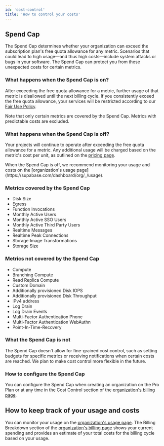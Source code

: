 ```yaml
---
id: 'cost-control'
title: 'How to control your costs'
---
```


## Spend Cap
The Spend Cap determines whether your organization can exceed the subscription plan's free quota allowance for any metric. Scenarios that could lead to high usage—and thus high costs—include system attacks or bugs in your software. The Spend Cap can protect you from these unexpected costs for certain metrics.

### What happens when the Spend Cap is on?
After exceeding the free quota allowance for a metric, further usage of that metric is disallowed until the next billing cycle. If you consistently exceed the free quota allowance, your services will be restricted according to our [Fair Use Policy](/docs/guides/platform/billing-faq#fair-use-policy).

<Admonition type="note">
  Note that only certain metrics are covered by the Spend Cap. Metrics with predictable costs are excluded.
</Admonition>

### What happens when the Spend Cap is off?
Your projects will continue to operate after exceeding the free quota allowance for a metric. Any additional usage will be charged based on the metric's cost per unit, as outlined on the [pricing page](https://supabase.com/pricing).

<Admonition type="note">
  When the Spend Cap is off, we recommend monitoring your usage and costs on the [organization's usage page](https://supabase.com/dashboard/org/_/usage).
</Admonition>

### Metrics covered by the Spend Cap
- Disk Size
- Egress
- Function Invocations
- Monthly Active Users
- Monthly Active SSO Users
- Monthly Active Third Party Users
- Realtime Messages
- Realtime Peak Connections
- Storage Image Transformations
- Storage Size

### Metrics not covered by the Spend Cap
- Compute
- Branching Compute
- Read Replica Compute
- Custom Domain
- Additionally provisioned Disk IOPS
- Additionally provisioned Disk Throughput
- IPv4 address
- Log Drain
- Log Drain Events
- Multi-Factor Authentication Phone
- Multi-Factor Authentication WebAuthn
- Point-In-Time-Recovery

### What the Spend Cap is not
The Spend Cap doesn't allow for fine-grained cost control, such as setting budgets for specific metrics or receiving notifications when certain costs are reached. We plan to make cost control more flexible in the future.

### How to configure the Spend Cap
You can configure the Spend Cap when creating an organization on the Pro Plan or at any time in the Cost Control section of the [organization's billing page](https://supabase.com/dashboard/org/_/billing).

## How to keep track of your usage and costs
You can monitor your usage on the [organization's usage page](https://supabase.com/dashboard/org/_/usage). The Billing Breakdown section of the [organization's billing page](https://supabase.com/dashboard/org/_/billing) shows your current spending and provides an estimate of your total costs for the billing cycle based on your usage.